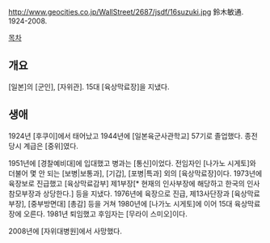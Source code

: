 http://www.geocities.co.jp/WallStreet/2687/jsdf/16suzuki.jpg
鈴木敏通. 1924-2008.

[[목차]]
== 개요 ==
[일본]의 [군인], [자위관]. 15대 [육상막료장]을 지냈다.
== 생애 ==
1924년 [후쿠이]에서 태어났고 1944년에 [일본육군사관학교] 57기로 졸업했다. 종전 당시 계급은 [중위]였다.

1951년에 [경찰예비대]에 입대했고 병과는 [통신]이었다. 전임자인 [나가노 시게토]와 더불어 몇 안 되는 [보병|보통과], [기갑], [포병|특과] 외의 [육상막료장]이다. 1973년에 육장보로 진급했고 [육상막료감부] 제1부장[* 현재의 인사부장에 해당하고 한국의 인사참모부장과 상당한다.] 등을 지냈다. 1976년에 육장으로 진급, 제13사단장과 [육상막료부장], [중부방면대] [총감] 등을 거쳐 1980년에 [나가노 시게토]에 이어 15대 육상막료장에 오른다. 1981년 퇴임했고 후임자는 [무라이 스미오]이다.

2008년에 [자위대병원]에서 사망했다.
